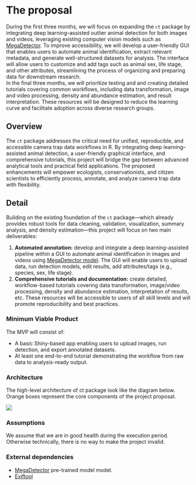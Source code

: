 # The proposal
During the first three months, we will focus on expanding the `ct` package by integrating deep learning–assisted outlier animal detection for both images and videos, leveraging existing computer vision models such as [MegaDetector](https://microsoft.github.io/CameraTraps/model_zoo/megadetector/). To improve accessibility, we will develop a user-friendly GUI that enables users to automate animal identification, extract relevant metadata, and generate well-structured datasets for analysis. The interface will allow users to customize and add tags such as animal sex, life stage, and other attributes, streamlining the process of organizing and preparing data for downstream research.  
In the final three months, we will prioritize testing and and creating detailed tutorials covering common workflows, including data transformation, image and video processing, density and abundance estimation, and result interpretation. These resources will be designed to reduce the learning curve and facilitate adoption across diverse research groups.

## Overview
The `ct` package addresses the critical need for unified, reproducible, and accessible camera trap data workflows in R. By integrating deep learning–assisted animal detection, a user-friendly graphical interface, and comprehensive tutorials, this project will bridge the gap between advanced analytical tools and practical field applications. The proposed enhancements will empower ecologists, conservationists, and citizen scientists to efficiently process, annotate, and analyze camera trap data with flexibility.

## Detail
Building on the existing foundation of the `ct` package—which already provides robust tools for data cleaning, validation, visualization, summary analysis, and density estimation—this project will focus on two main deliverables:

1. **Automated annotation:** develop and integrate a deep learning-assisted pipeline within a GUI to automate animal identification in images and videos using [MegaDetector model](https://microsoft.github.io/CameraTraps/model_zoo/megadetector/). The GUI will enable users to upload data, run detection models, edit results, add attributes/tags (e.g., species, sex, life stage).
3. **Comprehensive tutorials and documentation:** create detailed, workflow-based tutorials covering data transformation, image/video processing, density and abundance estimation, interpretation of results, etc. These resources will be accessible to users of all skill levels and will promote reproducibility and best practices.

### Minimum Viable Product
The MVP will consist of:  

*  A basic Shiny-based app enabling users to upload images, run detection, and export annotated datasets.  
*  At least one end-to-end tutorial demonstrating the workflow from raw data to analysis-ready output.


### Architecture
The high-level architecture of ct package look like the diagram below. 
Orange boxes represent the core components of the project proposal.


[![](./ct_R_package.png){fig-alt="ct R package high-level architecture"}](https://stangandaho.github.io/ct/reference/index.html)

### Assumptions
We assume that we are in good health during the execution period. Otherwise technically, there is no way to make the project invalid.

### External dependencies
- [MegaDetector](https://microsoft.github.io/CameraTraps/model_zoo/megadetector/) pre-trained model model.
- [Exiftool](https://exiftool.org/)